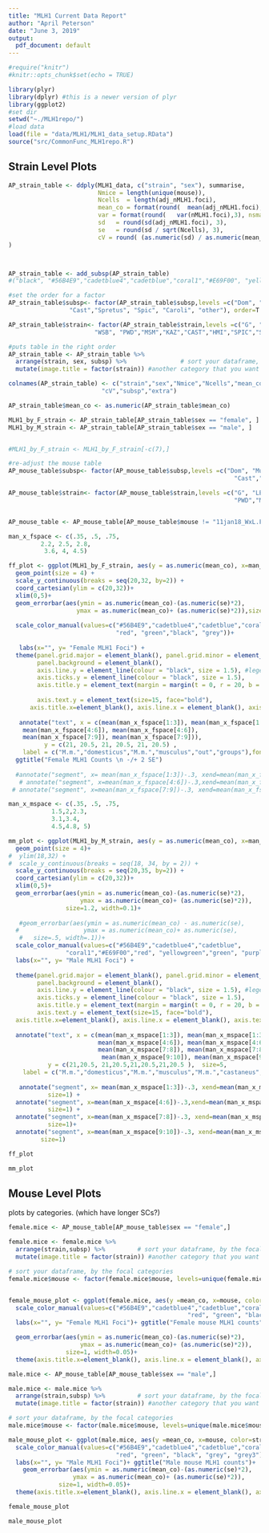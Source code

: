 ```yaml
---
title: "MLH1 Current Data Report"
author: "April Peterson"
date: "June 3, 2019"
output:
  pdf_document: default
---
```


```r
#require("knitr")
#knitr::opts_chunk$set(echo = TRUE)

library(plyr)
library(dplyr) #this is a newer version of plyr
library(ggplot2)
#set dir
setwd("~./MLH1repo/")
#load data
load(file = "data/MLH1/MLH1_data_setup.RData")
source("src/CommonFunc_MLH1repo.R")
```




## Strain Level Plots


```r

AP_strain_table <- ddply(MLH1_data, c("strain", "sex"), summarise,
                         Nmice = length(unique(mouse)),
                         Ncells  = length(adj_nMLH1.foci),
                         mean_co = format(round(  mean(adj_nMLH1.foci), 3 ), nsmall=3),
                         var = format(round(   var(nMLH1.foci),3), nsmall=3),
                         sd   = round(sd(adj_nMLH1.foci), 3),
                         se   = round(sd / sqrt(Ncells), 3),
                         cV = round( (as.numeric(sd) / as.numeric(mean_co) ),3)
)



AP_strain_table <- add_subsp(AP_strain_table)
#("black", "#56B4E9","cadetblue4","cadetblue","coral1","#E69F00", "yellowgreen") )

#set the order for a factor
AP_strain_table$subsp<- factor(AP_strain_table$subsp,levels =c("Dom", "Musc",
                 "Cast","Spretus", "Spic", "Caroli", "other"), order=T )

AP_strain_table$strain<- factor(AP_strain_table$strain,levels =c("G", "LEW",
                        "WSB", "PWD","MSM","KAZ","CAST","HMI","SPIC","SPRET"), order=T )

#puts table in the right order
AP_strain_table <- AP_strain_table %>%
  arrange(strain, sex, subsp) %>%               # sort your dataframe, by the focal categories
  mutate(image.title = factor(strain)) #another category that you want the order to match

colnames(AP_strain_table) <- c("strain","sex","Nmice","Ncells","mean_co","var","sd","se",
                          "cV","subsp","extra")

AP_strain_table$mean_co <- as.numeric(AP_strain_table$mean_co)

MLH1_by_F_strain <- AP_strain_table[AP_strain_table$sex == "female", ]
MLH1_by_M_strain <- AP_strain_table[AP_strain_table$sex == "male", ]


#MLH1_by_F_strain <- MLH1_by_F_strain[-c(7),]

#re-adjust the mouse table
AP_mouse_table$subsp<- factor(AP_mouse_table$subsp,levels =c("Dom", "Musc",
                                                               "Cast","Spretus", "Spic", "Caroli", "other"), order=T )

AP_mouse_table$strain<- factor(AP_mouse_table$strain,levels =c("G", "LEW","WSB",
                                                               "PWD","MSM","KAZ","CAST","HMI","SPIC","SPRET"), order=T )


AP_mouse_table <- AP_mouse_table[AP_mouse_table$mouse != "11jan18_WxL.F1_m1",]


```


```r

man_x_fspace <- c(.35, .5, .75,
         2.2, 2.5, 2.8,
          3.6, 4, 4.5)

ff_plot <- ggplot(MLH1_by_F_strain, aes(y = as.numeric(mean_co), x=man_x_fspace, color=strain))+
  geom_point(size = 4) +
  scale_y_continuous(breaks = seq(20,32, by=2)) +
  coord_cartesian(ylim = c(20,32))+
  xlim(0,5)+
  geom_errorbar(aes(ymin = as.numeric(mean_co)-(as.numeric(se)*2), 
                   ymax = as.numeric(mean_co)+ (as.numeric(se)*2)),size=1.2, width=0.1) +
  
  scale_color_manual(values=c("#56B4E9","cadetblue4","cadetblue","coral1","#E69F00", 
                              "red", "green","black", "grey"))+
  
   labs(x="", y= "Female MLH1 Foci") +
  theme(panel.grid.major = element_blank(), panel.grid.minor = element_blank(),
        panel.background = element_blank(), 
        axis.line.y = element_line(colour = "black", size = 1.5), #legend.position="none",
        axis.ticks.y = element_line(colour = "black", size = 1.5),
        axis.title.y = element_text(margin = margin(t = 0, r = 20, b = 0, l = 0), size=20),
        
        axis.text.y = element_text(size=15, face="bold"),
      axis.title.x=element_blank(), axis.line.x = element_blank(), axis.text.x=element_blank(), axis.ticks.x = element_blank() ) +
   
   annotate("text", x = c(mean(man_x_fspace[1:3]), mean(man_x_fspace[1:3]), 
    mean(man_x_fspace[4:6]), mean(man_x_fspace[4:6]), 
    mean(man_x_fspace[7:9]), mean(man_x_fspace[7:9])),
          y = c(21, 20.5, 21, 20.5, 21, 20.5) ,
    label = c("M.m.","domesticus","M.m.","musculus","out","groups"),fontface = 'bold.italic', hjust = 0.5, size=5) +
  ggtitle("Female MLH1 Counts \n -/+ 2 SE")
  
  #annotate("segment", x= mean(man_x_fspace[1:3])-.3, xend=mean(man_x_fspace[1:3])+.3, y=21.5, yend=21.5, colour="black",size=1.5) +
   # annotate("segment", x=mean(man_x_fspace[4:6])-.3,xend=mean(man_x_fspace[4:6])+.3, y=21.5, yend=21.5, colour="black", size=1.5) +
 # annotate("segment", x=mean(man_x_fspace[7:9])-.3, xend=mean(man_x_fspace[7:9])+.3, y=21.5, yend=21.5, colour="black", size=1.5)


```


```r

man_x_mspace <- c(.35, .5, .75, 
            1.5,2,2.3,
            3.1,3.4,
            4.5,4.8, 5)

mm_plot <- ggplot(MLH1_by_M_strain, aes(y = as.numeric(mean_co), x=man_x_mspace, color=strain))+ 
  geom_point(size = 4)+ 
#  ylim(18,32) +  
#  scale_y_continuous(breaks = seq(18, 34, by = 2)) +
  scale_y_continuous(breaks = seq(20,35, by=2)) +
  coord_cartesian(ylim = c(20,32))+
  xlim(0,5)+
  geom_errorbar(aes(ymin = as.numeric(mean_co)-(as.numeric(se)*2), 
                    ymax = as.numeric(mean_co)+ (as.numeric(se)*2)),
                size=1.2, width=0.1)+
  
   #geom_errorbar(aes(ymin = as.numeric(mean_co) - as.numeric(se), 
  #                  ymax = as.numeric(mean_co)+ as.numeric(se),
   #   size=.5, width=.1))+
  scale_color_manual(values=c("#56B4E9","cadetblue4","cadetblue",
                "coral1","#E69F00","red", "yellowgreen","green", "purple", "black") )+ #"olivedrab2", (HMI) ,"orchid" (SPRET)
  labs(x="", y= "Male MLH1 Foci") +
  
  theme(panel.grid.major = element_blank(), panel.grid.minor = element_blank(),
        panel.background = element_blank(), 
        axis.line.y = element_line(colour = "black", size = 1.5), #legend.position="none",
        axis.ticks.y = element_line(colour = "black", size = 1.5),
        axis.title.y = element_text(margin = margin(t = 0, r = 20, b = 0, l = 0), size=20),
        axis.text.y = element_text(size=15, face="bold"),
  axis.title.x=element_blank(), axis.line.x = element_blank(), axis.text.x=element_blank(), axis.ticks.x = element_blank()) +
   
  annotate("text", x = c(mean(man_x_mspace[1:3]), mean(man_x_mspace[1:3]), 
                         mean(man_x_mspace[4:6]), mean(man_x_mspace[4:6]),
                         mean(man_x_mspace[7:8]), mean(man_x_mspace[7:8]),
                          mean(man_x_mspace[9:10]), mean(man_x_mspace[9:10])),
           y = c(21,20.5, 21,20.5,21,20.5,21,20.5 ),  size=5,
    label = c("M.m.","domesticus","M.m.","musculus","M.m.","castaneus", "out", "groups"),hjust = 0.5, fontface='bold.italic') +
 
   annotate("segment", x= mean(man_x_mspace[1:3])-.3, xend=mean(man_x_mspace[1:3])+.3, y=21.5, yend=21.5, colour="black",
           size=1) +
  annotate("segment", x=mean(man_x_mspace[4:6])-.3,xend=mean(man_x_mspace[4:6])+.3, y=21.5, yend=21.5, colour="black",
           size=1) +
  annotate("segment", x=mean(man_x_mspace[7:8])-.3, xend=mean(man_x_mspace[7:8])+.3, y=21.5, yend=21.5, colour="black",
           size=1)+
  annotate("segment", x=mean(man_x_mspace[9:10])-.3, xend=mean(man_x_mspace[9:10])+.3, y=21.5, yend=21.5, colour="black",
         size=1)

```


```r

ff_plot

mm_plot
```



## Mouse Level Plots

plots by categories. (which have longer SCs?)

```r

female.mice <- AP_mouse_table[AP_mouse_table$sex == "female",]

female.mice <- female.mice %>%
  arrange(strain,subsp) %>%         # sort your dataframe, by the focal categories
  mutate(image.title = factor(strain)) #another category that you want the order to match

# sort your dataframe, by the focal categories
female.mice$mouse <- factor(female.mice$mouse, levels=unique(female.mice$mouse))


female_mouse_plot <- ggplot(female.mice, aes(y =mean_co, x=mouse, color=strain))+geom_point()+
  scale_color_manual(values=c("#56B4E9","cadetblue4","cadetblue","coral1","#E69F00", 
                                                  "red", "green", "black", "grey"))+
  labs(x="", y= "Female MLH1 Foci")+ ggtitle("Female mouse MLH1 counts")+

  geom_errorbar(aes(ymin = as.numeric(mean_co)-(as.numeric(se)*2), 
                    ymax = as.numeric(mean_co)+ (as.numeric(se)*2)),
                size=1, width=0.05)+
  theme(axis.title.x=element_blank(), axis.line.x = element_blank(), axis.text.x=element_blank(), axis.ticks.x = element_blank())

```



```r

male.mice <- AP_mouse_table[AP_mouse_table$sex == "male",]

male.mice <- male.mice %>%
  arrange(strain,subsp) %>%         # sort your dataframe, by the focal categories
  mutate(image.title = factor(strain)) #another category that you want the order to match

# sort your dataframe, by the focal categories
male.mice$mouse <- factor(male.mice$mouse, levels=unique(male.mice$mouse))

male_mouse_plot <- ggplot(male.mice, aes(y =mean_co, x=mouse, color=strain))+geom_point()+
  scale_color_manual(values=c("#56B4E9","cadetblue4","cadetblue","coral1","#E69F00", 
                              "red", "green", "black", "grey", "grey3"))+
  labs(x="", y= "Male MLH1 Foci")+ ggtitle("Male mouse MLH1 counts")+
    geom_errorbar(aes(ymin = as.numeric(mean_co)-(as.numeric(se)*2), 
                  ymax = as.numeric(mean_co)+ (as.numeric(se)*2)),
              size=1, width=0.05)+
  theme(axis.title.x=element_blank(), axis.line.x = element_blank(), axis.text.x=element_blank(), axis.ticks.x = element_blank())

```



```r

female_mouse_plot

male_mouse_plot

```

